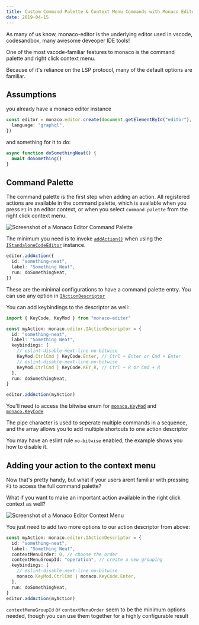 ```yaml
---
title: Custom Command Palette & Context Menu Commands with Monaco Editor
date: 2019-04-15
---
```


As many of us know, monaco-editor is the underlying editor used in vscode, codesandbox, many awesome deveoper IDE tools!

One of the most vscode-familiar features to monaco is the command palette and right click context menu.

Because of it's reliance on the LSP protocol, many of the default options are familiar.

## Assumptions

you already have a monaco editor instance

```ts
const editor = monaco.editor.create(document.getElementById("editor"), {
  language: "graphql",
})
```

and something for it to do:

```ts
async function doSomethingNeat() {
  await doSomething()
}
```

## Command Palette

The command palette is the first step when adding an action. All registered actions are available in the command palette, which is available when you press `F1` in an editor context, or when you select `command palette` from the right click context menu.

![Screenshot of a Monaco Editor Command Palette](../assets/1-2-command-palette.png)

The minimum you need is to invoke [`addAction()`](https://microsoft.github.io/monaco-editor/api/interfaces/monaco.editor.istandalonecodeeditor.html#addaction) when using the [`IStandaloneCodeEditor`](https://microsoft.github.io/monaco-editor/api/interfaces/monaco.editor.istandalonecodeeditor.html) instance.

```ts
editor.addAction({
  id: "something-neat",
  label: "Something Neat",
  run: doSomethingNeat,
})
```

These are the minimal configurations to have a command palette entry. You can use any option in [`IActionDescriptor`](https://microsoft.github.io/monaco-editor/api/interfaces/monaco.editor.iactiondescriptor.html)

You can add keybindings to the descriptor as well:

```ts
import { KeyCode, KeyMod } from "monaco-editor"

const myAction: monaco.editor.IActionDescriptor = {
  id: "something-neat",
  label: "Something Neat",
  keybindings: [
    // eslint-disable-next-line no-bitwise
    KeyMod.CtrlCmd | KeyCode.Enter, // Ctrl + Enter or Cmd + Enter
    // eslint-disable-next-line no-bitwise
    KeyMod.CtrlCmd | KeyCode.KEY_R, // Ctrl + R or Cmd + R
  ],
  run: doSomethingNeat,
}

editor.addAction(myAction)
```

You'll need to access the bitwise enum for [`monaco.KeyMod`](https://microsoft.github.io/monaco-editor/api/enums/monaco.keymod.html) and [`monaco.KeyCode`](https://microsoft.github.io/monaco-editor/api/enums/monaco.keycode.html)

The pipe character is used to seperate multiple commands in a sequence, and the array allows you to add multiple shortcuts to one action descriptor

You may have an eslint rule `no-bitwise` enabled, the example shows you how to disable it.

## Adding your action to the context menu

Now that's pretty handy, but what if your users arent familiar with pressing `F1` to access the full command palette?

What if you want to make an important action available in the right click context as well?

![Screenshot of a Monaco Editor Context Menu](../assets/1-1-context-menu.png)

You just need to add two more options to our action descriptor from above:

```ts
const myAction: monaco.editor.IActionDescriptor = {
  id: "something-neat",
  label: "Something Neat",
  contextMenuOrder: 0, // choose the order
  contextMenuGroupId: "operation", // create a new grouping
  keybindings: [
    // eslint-disable-next-line no-bitwise
    monaco.KeyMod.CtrlCmd | monaco.KeyCode.Enter,
  ],
  run: doSomethingNeat,
}
editor.addAction(myAction)
```

`contextMenuGroupId` or `contextMenuOrder` seem to be the minimum options needed, though you can use them together for a highly configurable result
